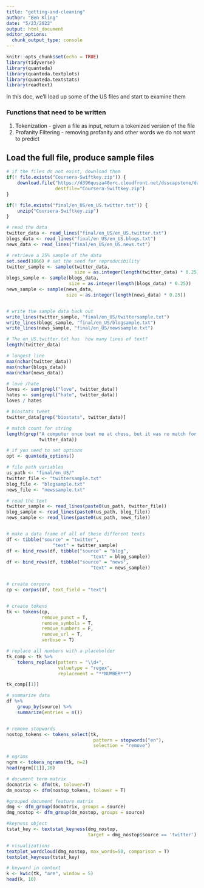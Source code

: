 ```yaml
---
title: "getting-and-cleaning"
author: "Ben Kling"
date: "5/23/2022"
output: html_document
editor_options: 
  chunk_output_type: console
---
```


```r
knitr::opts_chunk$set(echo = TRUE)
library(tidyverse)
library(quanteda)
library(quanteda.textplots)
library(quanteda.textstats)
library(readtext)
```

In this doc, we'll load up some of the US files and start to examine them

### Functions that need to be written

1. Tokenization - given a file as input, return a tokenized version of the file
2. Profanity Filtering - removing profanity and other words we do not want to 
predict

## Load the full file, produce sample files
```r
# if the files do not exist, download them
if(! file.exists("Coursera-Swiftkey.zip")) {
    download.file("https://d396qusza40orc.cloudfront.net/dsscapstone/dataset/Coursera-SwiftKey.zip", 
                  destfile="Coursera-Swiftkey.zip")
}

if(! file.exists("final/en_US/en_US.twitter.txt")) { 
    unzip("Coursera-Swiftkey.zip")
}

# read the data
twitter_data <- read_lines("final/en_US/en_US.twitter.txt")
blogs_data <- read_lines("final/en_US/en_US.blogs.txt")
news_data <- read_lines("final/en_US/en_US.news.txt")

# retrieve a 25% sample of the data
set.seed(1066) # set the seed for reproducibility
twitter_sample <- sample(twitter_data, 
                         size = as.integer(length(twitter_data) * 0.25))
blogs_sample <- sample(blogs_data,
                       size = as.integer(length(blogs_data) * 0.25))
news_sample <- sample(news_data,
                      size = as.integer(length(news_data) * 0.25))


# write the sample data back out
write_lines(twitter_sample, "final/en_US/twittersample.txt")
write_lines(blogs_sample, "final/en_US/blogsample.txt")
write_lines(news_sample, "final/en_US/newssample.txt")
```



```r
# The en_US.twitter.txt has  how many lines of text?
length(twitter_data)

# longest line
max(nchar(twitter_data))
max(nchar(blogs_data))
max(nchar(news_data))

# love /hate
loves <- sum(grepl("love", twitter_data))
hates <- sum(grepl("hate", twitter_data))
loves / hates

# biostats tweet
twitter_data[grep("biostats", twitter_data)]

# match count for string
length(grep("A computer once beat me at chess, but it was no match for me at kickboxing",
            twitter_data))
```



```r

# if you need to set options
opt <- quanteda_options()


```



```r
# file path variables
us_path <- "final/en_US/"
twitter_file <- "twittersample.txt"
blog_file <- "blogsample.txt"
news_file <- "newssample.txt"

# read the text
twitter_sample <- read_lines(paste0(us_path, twitter_file))
blog_sample <- read_lines(paste0(us_path, blog_file))
news_sample <- read_lines(paste0(us_path, news_file))


# make a data frame of all of these different texts
df <- tibble("source" = "twitter",
                 "text" = twitter_sample)
df <- bind_rows(df, tibble("source" = "blog",
                               "text" = blog_sample))
df <- bind_rows(df, tibble("source" = "news",
                               "text" = news_sample))


# create corpora
cp <- corpus(df, text_field = "text")


# create tokens
tk <- tokens(cp,
             remove_punct = T,
             remove_symbols = T,
             remove_numbers = F,
             remove_url = T,
             verbose = T)

```



```r

# replace all numbers with a placeholder
tk_comp <- tk %>%
    tokens_replace(pattern = "\\d+",
                   valuetype = "regex",
                   replacement = "**NUMBER**")

tk_comp[[1]]
```



```r

# summarize data
df %>%
    group_by(source) %>%
    summarize(entries = n())



```



```r
# remove stopwords
nostop_tokens <- tokens_select(tk,
                                pattern = stopwords("en"),
                                selection = "remove")

# ngrams
ngrm <- tokens_ngrams(tk, n=2)
head(ngrm[[1]],20)

# document term matrix
docmatrix <- dfm(tk, tolower=T)
dm_nostop <- dfm(nostop_tokens, tolower = T)

#grouped document feature matrix
dmg <- dfm_group(docmatrix, groups = source)
dmg_nostop <- dfm_group(dm_nostop, groups = source)

#keyness object
tstat_key <- textstat_keyness(dmg_nostop, 
                              target = dmg_nostop$source == 'twitter')

# visualizations
textplot_wordcloud(dmg_nostop, max_words=50, comparison = T)
textplot_keyness(tstat_key)

# keyword in context
k <- kwic(tk, "are", window = 5)
head(k, 10)

```
